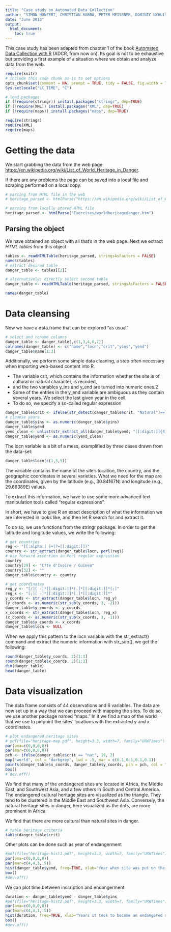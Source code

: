 ---
title: "Case study on Automated Data Collection"
author: "SIMON MUNZERT, CHRISTIAN RUBBA, PETER MEISSNER, DOMINIC NYHUIS"
date: "June 2018"
output: 
  html_document:
    toc: true
---

This case study has been adapted from chapter 1 of the book [Automated Data Collection with R](http://www.r-datacollection.com/) (ADCR, from now on). Its goal is not to be exhaustive but providing a first example of a situation where we obtain and analyze data from the web.

```{r setup, include=FALSE, echo=FALSE}
require(knitr)
# include this code chunk as-is to set options
opts_chunk$set(comment = NA, prompt = TRUE, tidy = FALSE, fig.width = 7, fig.height = 7,echo = TRUE, message = FALSE, warning = FALSE, cache=FALSE)
Sys.setlocale("LC_TIME", "C")
```

```{r}
# load packages
if (!require(stringr)) install.packages("stringr", dep=TRUE)
if (!require(XML)) install.packages("XML", dep=TRUE)
if (!require(maps)) install.packages("maps", dep=TRUE)

require(stringr)
require(XML)
require(maps)
```

# Getting the data

We start grabbing the data from the web page [https://en.wikipedia.org/wiki/List_of_World_Heritage_in_Danger](https://en.wikipedia.org/wiki/List_of_World_Heritage_in_Danger).

If there are any problems the page can be saved into a local file and scraping performed on a local copy.

```{r}
# parsing from HTML file in the web
# heritage_parsed <- htmlParse("https://en.wikipedia.org/wiki/List_of_World_Heritage_in_Danger", encoding = "UTF-8")

# parsing from locally stored HTML file
heritage_parsed <- htmlParse("Exercises/worldheritagedanger.htm")
```

## Parsing the object
We have obtained an object with all that's in the web page.
Next we extract *HTML tables* from this object.

```{r}
tables <- readHTMLTable(heritage_parsed, stringsAsFactors = FALSE)
names(tables)
# extract desired table
danger_table <- tables[[2]]

# alternatively: directly select second table
danger_table <- readHTMLTable(heritage_parsed, stringsAsFactors = FALSE, which = 2) 

names(danger_table)
```

# Data cleansing

Now we have a data.frame that can be explored "as usual" 
```{r}
# select and rename columns
danger_table <- danger_table[,c(1,3,4,6,7)]
colnames(danger_table) <- c("name","locn","crit","yins","yend")
danger_table$name[1:3]
```
Additionally, we perform some simple data cleaning, a step
often necessary when importing web-based content into R. 

- The variable crit, which contains the information whether the site is of cultural or natural character, is recoded, 
- and the two variables y_ins and y_end are turned into numeric ones.2 
- Some of the entries in the y_end variable are ambiguous as they contain several years. We select the last given year in the cell. 
- To do so, we specify a so-called regular expression 

```{r}
danger_table$crit <- ifelse(str_detect(danger_table$crit, "Natural")==T, "nat", "cult")
# cleanse years
danger_table$yins <- as.numeric(danger_table$yins)
danger_table$yend
yend_clean <- unlist(str_extract_all(danger_table$yend, "[[:digit:]]{4}$"))
danger_table$yend <- as.numeric(yend_clean)
```
The locn variable is a bit of a mess, exemplified by three cases drawn from the data-set:
```{r}
danger_table$locn[c(1,3,5)]
```
The variable contains the name of the site's location, the country, and the geographic coordinates in several varieties. What we need for the map are the coordinates, given by the latitude (e.g., 30.84167N) and longitude (e.g., 29.66389E) values. 

To extract this information, we have to use some more advanced text manipulation tools called "regular expressions".

In short, we have to give R an exact description of what the information we are interested in looks like, and then let R search for and extract it. 

To do so, we use functions from the stringr package. In order to get the latitude and longitude values, we write the following:

```{r}
# get countries
reg <- "[[:alpha:] ]+(?=[[:digit:]])"
country <- str_extract(danger_table$locn, perl(reg)) 
# use forward assertion in Perl regular expression
country
country[29] <- "C?te d'Ivoire / Guinea"
country[32] <- ""
danger_table$country <- country

# get coordinates
reg_y <- "[/][ -]*[[:digit:]]*[.]*[[:digit:]]*[;]"
reg_x <- "[;][ -]*[[:digit:]]*[.]*[[:digit:]]*"
y_coords <- str_extract(danger_table$locn, reg_y)
(y_coords <- as.numeric(str_sub(y_coords, 3, -2)))
danger_table$y_coords <- y_coords
x_coords <- str_extract(danger_table$locn, reg_x)
(x_coords <- as.numeric(str_sub(x_coords, 3, -1)))
danger_table$x_coords <- x_coords
danger_table$locn <- NULL
```
When we apply this pattern to the locn variable with the
str_extract() command and extract the numeric information with str_sub(), we get the following:

```{r}
round(danger_table$y_coords, 2)[1:3]
round(danger_table$x_coords, 2)[1:3]
dim(danger_table)
head(danger_table)
```
# Data visualization

The data frame consists of 44 observations and 6 variables. The data are now set up in a way that we can proceed with mapping the sites. To do so, we use another package named "maps." In it we find a map of the world that we use to pinpoint the sites' locations with the extracted y and x coordinates.

```{r}
# plot endangered heritage sites
# pdf(file="heritage-map.pdf", height=3.3, width=7, family="URWTimes")
par(oma=c(0,0,0,0))
par(mar=c(0,0,0,0))
pch <- ifelse(danger_table$crit == "nat", 19, 2)
map("world", col = "darkgrey", lwd = .5, mar = c(0.1,0.1,0.1,0.1))
points(danger_table$x_coords, danger_table$y_coords, pch = pch, col = "black", cex = .8)
box()
# dev.off()
```

We find that many of the endangered sites are located in Africa, the Middle East, and Southwest Asia, and a few others in South and Central America. The endangered cultural heritage sites are visualized as the triangle. They tend to be clustered in the Middle East and Southwest Asia. Conversely, the natural heritage sites in danger, here visualized as the dots, are more prominent in Africa.

We find that there are more cultural than natural sites in danger.

```{r}
# table heritage criteria
table(danger_table$crit)
```

Other plots can be done such as year of endangerment
```{r}
#pdf(file="heritage-hist1.pdf", height=3.3, width=7, family="URWTimes")
par(oma=c(0,0,0,0))
par(mar=c(4,4,1,.5))
hist(danger_table$yend, freq=TRUE, xlab="Year when site was put on the list of endangered sites", main="")
box()
#dev.off()
```

We can plot time between inscription and endangerment
 
```{r}
duration <- danger_table$yend - danger_table$yins
#pdf(file="heritage-hist2.pdf", height=3.3, width=7, family="URWTimes")
par(oma=c(0,0,0,0))
par(mar=c(4,4,1,.5))
hist(duration, freq=TRUE, xlab="Years it took to become an endangered site", main="")
box()
#dev.off()
```




